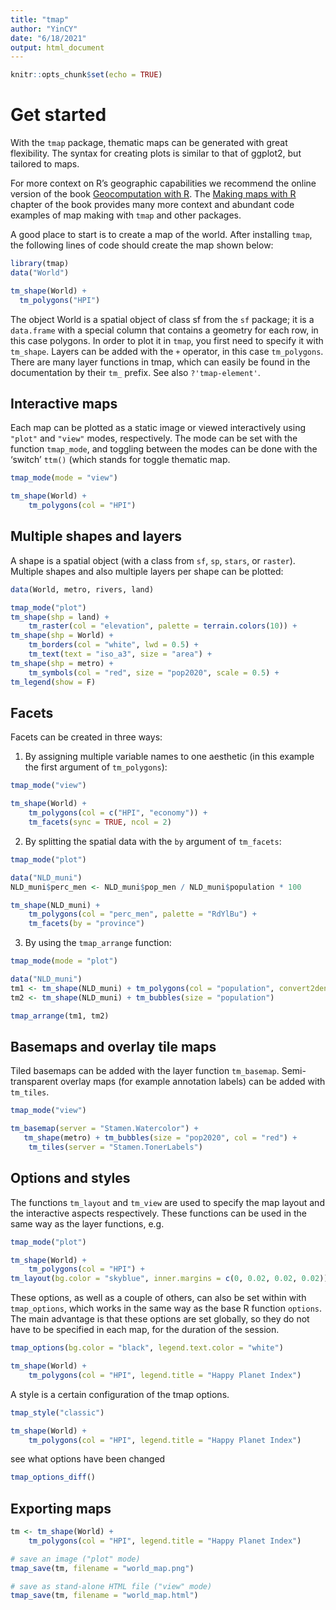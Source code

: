 ```yaml
---
title: "tmap"
author: "YinCY"
date: "6/18/2021"
output: html_document
---
```


```r
knitr::opts_chunk$set(echo = TRUE)
```

# Get started  
With the `tmap` package, thematic maps can be generated with great flexibility. The syntax for creating plots is similar to that of ggplot2, but tailored to maps.  

For more context on R’s geographic capabilities we recommend the online version of the book [Geocomputation with R](https://geocompr.robinlovelace.net/). The [Making maps with R](https://geocompr.robinlovelace.net/adv-map.html) chapter of the book provides many more context and abundant code examples of map making with `tmap` and other packages.  

A good place to start is to create a map of the world. After installing `tmap`, the following lines of code should create the map shown below:  

```r
library(tmap)
data("World")

tm_shape(World) +
  tm_polygons("HPI")
```

The object World is a spatial object of class sf from the `sf` package; it is a `data.frame` with a special column that contains a geometry for each row, in this case polygons. In order to plot it in `tmap`, you first need to specify it with `tm_shape`. Layers can be added with the `+` operator, in this case `tm_polygons`. There are many layer functions in tmap, which can easily be found in the documentation by their `tm_` prefix. See also `?'tmap-element'`.  

## Interactive maps
Each map can be plotted as a static image or viewed interactively using `"plot"` and `"view"` modes, respectively. The mode can be set with the function `tmap_mode`, and toggling between the modes can be done with the ‘switch’ `ttm()` (which stands for toggle thematic map.  

```r
tmap_mode(mode = "view")

tm_shape(World) +
    tm_polygons(col = "HPI")
```

## Multiple shapes and layers
A shape is a spatial object (with a class from `sf`, `sp`, `stars`, or `raster`). Multiple shapes and also multiple layers per shape can be plotted:  

```r
data(World, metro, rivers, land)

tmap_mode("plot")
tm_shape(shp = land) +
    tm_raster(col = "elevation", palette = terrain.colors(10)) +
tm_shape(shp = World) +
    tm_borders(col = "white", lwd = 0.5) +
    tm_text(text = "iso_a3", size = "area") +
tm_shape(shp = metro) +
    tm_symbols(col = "red", size = "pop2020", scale = 0.5) +
tm_legend(show = F)
```

## Facets
Facets can be created in three ways:  

1. By assigning multiple variable names to one aesthetic (in this example the first argument of `tm_polygons`):  

```r
tmap_mode("view")

tm_shape(World) +
    tm_polygons(col = c("HPI", "economy")) +
    tm_facets(sync = TRUE, ncol = 2)
```

2. By splitting the spatial data with the `by` argument of `tm_facets`:  

```r
tmap_mode("plot")

data("NLD_muni")
NLD_muni$perc_men <- NLD_muni$pop_men / NLD_muni$population * 100

tm_shape(NLD_muni) +
    tm_polygons(col = "perc_men", palette = "RdYlBu") +
    tm_facets(by = "province")
```

3. By using the `tmap_arrange` function:  

```r
tmap_mode(mode = "plot")

data("NLD_muni")
tm1 <- tm_shape(NLD_muni) + tm_polygons(col = "population", convert2density  =TRUE)
tm2 <- tm_shape(NLD_muni) + tm_bubbles(size = "population")

tmap_arrange(tm1, tm2)
```

## Basemaps and overlay tile maps
Tiled basemaps can be added with the layer function `tm_basemap`. Semi-transparent overlay maps (for example annotation labels) can be added with `tm_tiles`.  

```r
tmap_mode("view")

tm_basemap(server = "Stamen.Watercolor") +
   tm_shape(metro) + tm_bubbles(size = "pop2020", col = "red") +
    tm_tiles(server = "Stamen.TonerLabels")
```

## Options and styles
The functions `tm_layout` and `tm_view` are used to specify the map layout and the interactive aspects respectively. These functions can be used in the same way as the layer functions, e.g.  

```r
tmap_mode("plot")

tm_shape(World) +
    tm_polygons(col = "HPI") +
tm_layout(bg.color = "skyblue", inner.margins = c(0, 0.02, 0.02, 0.02))
```

These options, as well as a couple of others, can also be set within with `tmap_options`, which works in the same way as the base R function `options`. The main advantage is that these options are set globally, so they do not have to be specified in each map, for the duration of the session.  

```r
tmap_options(bg.color = "black", legend.text.color = "white")

tm_shape(World) +
    tm_polygons(col = "HPI", legend.title = "Happy Planet Index")
```

A style is a certain configuration of the tmap options.  

```r
tmap_style("classic")

tm_shape(World) +
    tm_polygons(col = "HPI", legend.title = "Happy Planet Index")
```

see what options have been changed  

```r
tmap_options_diff()
```

## Exporting maps
```r
tm <- tm_shape(World) +
    tm_polygons(col = "HPI", legend.title = "Happy Planet Index")

# save an image ("plot" mode)
tmap_save(tm, filename = "world_map.png")

# save as stand-alone HTML file ("view" mode)
tmap_save(tm, filename = "world_map.html")
```



